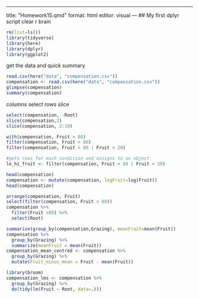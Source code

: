 
---

title: "Homework15.qmd"
format: html
editor: visual
---
## My first dplyr script
clear r brain
```r
rm(list=ls())
library(tidyverse)
library(here)
library(dplyr)
library(ggplot2)
```
get the data and quick summary 
```r
read.csv(here("data", "compensation.csv"))
compensation <- read.csv(here("data", "compensation.csv"))
glimpse(compensation)
summary(compensation)
```
columns select rows slice 
```r
select(compensation, -Root)
slice(compensation,2)
slice(compensation, 2:10)
```
```r
with(compensation, Fruit > 80)
filter(compensation, Fruit > 80)
filter(compensation, Fruit > 80 | Fruit < 20)
```
```r
#gets rows for each condition and assigns to an object 
lo_hi_fruit <- filter(compensation, Fruit > 80 | Fruit < 20)
```

```r
head(compensation)
compensation <- mutate(compensation, logFruit=log(Fruit))
head(compensation)
```
```r
arrange(compensation, Fruit)
select(filter(compensation, Fruit > 80))
compensation %>%
  filter(Fruit >80) %>%
  select(Root)

```
```r
summarise(group_by(compensation,Grazing), meanFruit=mean(Fruit))
compensation %>%
  group_by(Grazing) %>%
  summarize(meanFruit = mean(Fruit))
compensation_mean_centred <- compensation %>%
  group_by(Grazing) %>%
  mutate(Fruit_minus_mean = Fruit - mean(Fruit))


```
```r
library(broom)
compensation_lms <- compensation %>%
  group_by(Grazing) %>%
  do(tidy(lm(Fruit ~ Root, data=.)))
```

